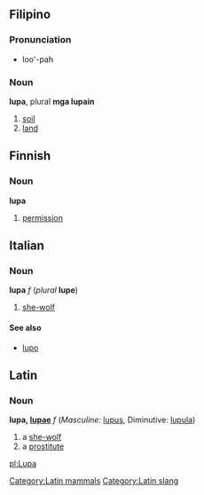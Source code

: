 ==Filipino==
===Pronunciation===
*loo'-pah

===Noun===
'''lupa''', plural '''mga lupain'''
#[[soil]]
#[[land]]

==Finnish==
===Noun===
'''lupa'''
#[[permission]]

==Italian==
===Noun===
'''lupa''' ''f'' (''plural'' '''lupe''')
#[[she-wolf]]
====See also====
*[[lupo]]

==Latin==
[[Category:Latin mammals]][[Category:Latin slang]]
===Noun===
'''lupa, [[Wiktionary Appendix:Latin first declension|lupae]]''' ''f'' (''Masculine:'' [[lupus]], Diminutive: [[lupula]])
#a [[she-wolf]]
#a [[prostitute]]

[[pl:Lupa]]